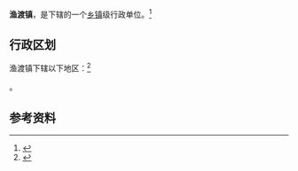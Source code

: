 {{中国乡级行政区|61/07/28/101/000}}

'''渔渡镇'''，是{{PRC admin/fullname|61/07/28/101/000|3}}下辖的一个[[乡镇|乡镇]]级行政单位。<ref>{{PRC admin/ref sgc|{{PRC admin/parent|61/07/28/101/000}}}}</ref>

== 行政区划 ==

渔渡镇下辖以下地区：<ref>{{PRC admin/ref sgc|61/07/28/101/000}}</ref>

{{PRC admin/children|61/07/28/101/000}}。

== 参考资料 ==

{{reflist}}

{{行政区划小作品}}
{{PRC admin/navcat|61/07/28/101/000}}